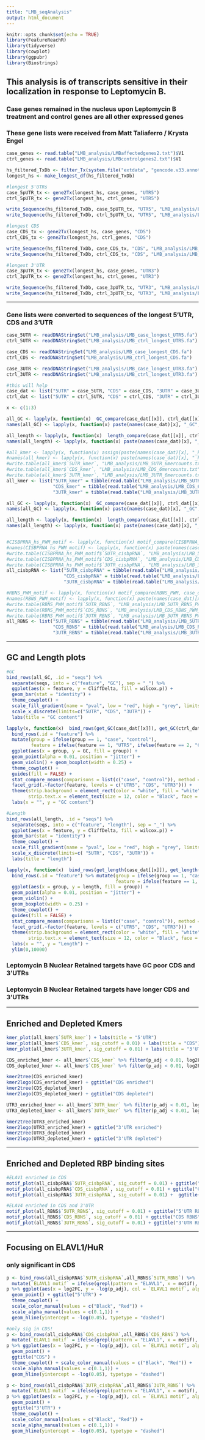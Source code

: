 ```yaml
---
title: "LMB_seqAnalysis"
output: html_document
---
```


```r
knitr::opts_chunk$set(echo = TRUE)
library(FeatureReachR)
library(tidyverse)
library(cowplot)
library(ggpubr)
library(Biostrings)
```

## This analysis is of transcripts sensitive in their localization in response to Leptomycin B.
### Case genes remained in the nucleus upon Leptomycin B treatment and control genes are all other expressed genes
### These gene lists were received from Matt Taliaferro / Krysta Engel

```r
case_genes <- read.table("LMB_analysis/LMBaffectedgenes2.txt")$V1
ctrl_genes <- read.table("LMB_analysis/LMBcontrolgenes2.txt")$V1

hs_filtered_TxDb <- filter_Tx(system.file("extdata", "gencode.v33.annotation.gff3.gz", package = "FeatureReachR"))
longest_hs <- make_longest_df(hs_filtered_TxDb)

#longest 5'UTRs
case_5pUTR_tx <- gene2Tx(longest_hs, case_genes, "UTR5")
ctrl_5pUTR_tx <- gene2Tx(longest_hs, ctrl_genes, "UTR5")

write_Sequence(hs_filtered_TxDb, case_5pUTR_tx, "UTR5", "LMB_analysis/LMB_case_longest_UTR5", "both")
write_Sequence(hs_filtered_TxDb, ctrl_5pUTR_tx, "UTR5", "LMB_analysis/LMB_ctrl_longest_UTR5", "both")

#longest CDS
case_CDS_tx <- gene2Tx(longest_hs, case_genes, "CDS")
ctrl_CDS_tx <- gene2Tx(longest_hs, ctrl_genes, "CDS")

write_Sequence(hs_filtered_TxDb, case_CDS_tx, "CDS", "LMB_analysis/LMB_case_longest_CDS", "both")
write_Sequence(hs_filtered_TxDb, ctrl_CDS_tx, "CDS", "LMB_analysis/LMB_ctrl_longest_CDS", "both")

#longest 3'UTR
case_3pUTR_tx <- gene2Tx(longest_hs, case_genes, "UTR3")
ctrl_3pUTR_tx <- gene2Tx(longest_hs, ctrl_genes, "UTR3")

write_Sequence(hs_filtered_TxDb, case_3pUTR_tx, "UTR3", "LMB_analysis/LMB_case_longest_UTR3", "both")
write_Sequence(hs_filtered_TxDb, ctrl_3pUTR_tx, "UTR3", "LMB_analysis/LMB_ctrl_longest_UTR3", "both")

```

---

### Gene lists were converted to sequences of the longest 5'UTR, CDS and 3'UTR

```r
case_5UTR <- readDNAStringSet("LMB_analysis/LMB_case_longest_UTR5.fa")
ctrl_5UTR <- readDNAStringSet("LMB_analysis/LMB_ctrl_longest_UTR5.fa")

case_CDS <- readDNAStringSet("LMB_analysis/LMB_case_longest_CDS.fa")
ctrl_CDS <- readDNAStringSet("LMB_analysis/LMB_ctrl_longest_CDS.fa")

case_3UTR <- readDNAStringSet("LMB_analysis/LMB_case_longest_UTR3.fa")
ctrl_3UTR <- readDNAStringSet("LMB_analysis/LMB_ctrl_longest_UTR3.fa")

#this will help
case_dat <- list("5UTR" = case_5UTR, "CDS" = case_CDS, "3UTR" = case_3UTR)
ctrl_dat <- list("5UTR" = ctrl_5UTR, "CDS" = ctrl_CDS, "3UTR" = ctrl_3UTR)

```

```r
x <- c(1:3)

all_GC <- lapply(x, function(x)  GC_compare(case_dat[[x]], ctrl_dat[[x]]))
names(all_GC) <- lapply(x, function(x) paste(names(case_dat)[x], "_GC", sep = ""))

all_length <- lapply(x, function(x)  length_compare(case_dat[[x]], ctrl_dat[[x]]))
names(all_length) <- lapply(x, function(x) paste(names(case_dat)[x], "_length", sep = ""))

#all_kmer <- lapply(x, function(x) assign(paste(names(case_dat)[x], "_kmer", sep = ""), kmer_compare(case_dat[[x]], ctrl_dat[[x]], 6)))
#names(all_kmer) <- lapply(x, function(x) paste(names(case_dat)[x], "_kmer", sep = ""))
#write.table(all_kmer$`5UTR_kmer`, "LMB_analysis/LMB_5UTR_6mercounts.txt")
#write.table(all_kmer$`CDS_kmer`, "LMB_analysis/LMB_CDS_6mercounts.txt")
#write.table(all_kmer$`3UTR_kmer`, "LMB_analysis/LMB_3UTR_6mercounts.txt")
all_kmer <- list("5UTR_kmer" = tibble(read.table("LMB_analysis/LMB_5UTR_6mercounts.txt")),
                 "CDS_kmer" = tibble(read.table("LMB_analysis/LMB_CDS_6mercounts.txt")),
                 "3UTR_kmer" = tibble(read.table("LMB_analysis/LMB_3UTR_6mercounts.txt")))

all_GC <- lapply(x, function(x)  GC_compare(case_dat[[x]], ctrl_dat[[x]]))
names(all_GC) <- lapply(x, function(x) paste(names(case_dat)[x], "_GC", sep = ""))

all_length <- lapply(x, function(x)  length_compare(case_dat[[x]], ctrl_dat[[x]]))
names(all_length) <- lapply(x, function(x) paste(names(case_dat)[x], "_length", sep = ""))


#CISBPRNA_hs_PWM_motif <- lapply(x, function(x) motif_compare(CISBPRNA_hs_PWM, case_dat[[x]], ctrl_dat[[x]]))
#names(CISBPRNA_hs_PWM_motif) <- lapply(x, function(x) paste(names(case_dat)[x], "_cisbpRNA", sep = ""))
#write.table(CISBPRNA_hs_PWM_motif$`5UTR_cisbpRNA`, "LMB_analysis/LMB_5UTR_CISBPRNA_hs_PWM_motifcts.txt")
#write.table(CISBPRNA_hs_PWM_motif$`CDS_cisbpRNA`, "LMB_analysis/LMB_CDS_CISBPRNA_hs_PWM_motifcts.txt")
#write.table(CISBPRNA_hs_PWM_motif$`3UTR_cisbpRNA`, "LMB_analysis/LMB_3UTR_CISBPRNA_hs_PWM_motifcts.txt")
all_cisbpRNA <- list("5UTR_cisbpRNA" = tibble(read.table("LMB_analysis/LMB_5UTR_CISBPRNA_hs_PWM_motifcts.txt")),
                     "CDS_cisbpRNA" = tibble(read.table("LMB_analysis/LMB_CDS_CISBPRNA_hs_PWM_motifcts.txt")),
                     "3UTR_cisbpRNA" = tibble(read.table("LMB_analysis/LMB_3UTR_CISBPRNA_hs_PWM_motifcts.txt")))

#RBNS_PWM_motif <- lapply(x, function(x) motif_compare(RBNS_PWM, case_dat[[x]], ctrl_dat[[x]]))
#names(RBNS_PWM_motif) <- lapply(x, function(x) paste(names(case_dat)[x], "_RBNS", sep = ""))
#write.table(RBNS_PWM_motif$`5UTR_RBNS`, "LMB_analysis/LMB_5UTR_RBNS_PWM_motifcts.txt")
#write.table(RBNS_PWM_motif$`CDS_RBNS`, "LMB_analysis/LMB_CDS_RBNS_PWM_motifcts.txt")
#write.table(RBNS_PWM_motif$`3UTR_RBNS`, "LMB_analysis/LMB_3UTR_RBNS_PWM_motifcts.txt")
all_RBNS <- list("5UTR_RBNS" = tibble(read.table("LMB_analysis/LMB_5UTR_RBNS_PWM_motifcts.txt")),
                 "CDS_RBNS" = tibble(read.table("LMB_analysis/LMB_CDS_RBNS_PWM_motifcts.txt")),
                 "3UTR_RBNS" = tibble(read.table("LMB_analysis/LMB_3UTR_RBNS_PWM_motifcts.txt")))
```

---

## GC and Length plots

```r
#GC
bind_rows(all_GC, .id = "seqs") %>% 
  separate(seqs, into = c("feature", "GC"), sep = "_") %>% 
  ggplot(aes(x = feature, y = CliffDelta, fill = wilcox.p)) + 
  geom_bar(stat = "identity") +
  theme_cowplot() +
  scale_fill_gradient(name = "pval", low = "red", high = "grey", limits = c(0, 0.05)) +
  scale_x_discrete(limits=c("5UTR", "CDS", "3UTR")) + 
  labs(title = "GC content")

lapply(x, function(x)  bind_rows(get_GC(case_dat[[x]]), get_GC(ctrl_dat[[x]]), .id = "group")) %>% 
  bind_rows(.id = "feature") %>%
  mutate(group = ifelse(group == 1, "case", "control"), 
         feature = ifelse(feature == 1, "UTR5", ifelse(feature == 2, "CDS", "UTR3"))) %>% 
  ggplot(aes(x = group, y = GC, fill = group)) +
  geom_point(alpha = 0.01, position = "jitter") +
  geom_violin() + geom_boxplot(width = 0.25) + 
  theme_cowplot() + 
  guides(fill = FALSE) + 
  stat_compare_means(comparisons = list(c("case", "control")), method = "wilcox.test") +
  facet_grid(.~factor(feature, levels = c("UTR5", "CDS", "UTR3"))) + 
  theme(strip.background = element_rect(color = "white", fill = "white"), 
        strip.text.x = element_text(size = 12, color = "Black", face = "bold")) + 
  labs(x = "", y = "GC content")

#Length
bind_rows(all_length, .id = "seqs") %>% 
  separate(seqs, into = c("feature", "length"), sep = "_") %>% 
  ggplot(aes(x = feature, y = CliffDelta, fill = wilcox.p)) + 
  geom_bar(stat = "identity") + 
  theme_cowplot() + 
  scale_fill_gradient(name = "pval", low = "red", high = "grey", limits = c(0,0.05)) +
  scale_x_discrete(limits=c( "5UTR", "CDS", "3UTR")) +
  labs(title = "length")

lapply(x, function(x)  bind_rows(get_length(case_dat[[x]]), get_length(ctrl_dat[[x]]), .id = "group")) %>%
  bind_rows(.id = "feature") %>% mutate(group = ifelse(group == 1, "case", "control"),
                                        feature = ifelse(feature == 1, "UTR5", ifelse(feature == 2, "CDS", "UTR3"))) %>% 
  ggplot(aes(x = group, y = length, fill = group)) + 
  geom_point(alpha = 0.01, position = "jitter") +
  geom_violin() +
  geom_boxplot(width = 0.25) + 
  theme_cowplot() +
  guides(fill = FALSE) + 
  stat_compare_means(comparisons = list(c("case", "control")), method = "wilcox.test", label.y = 9000) +
  facet_grid(.~factor(feature, levels = c("UTR5", "CDS", "UTR3"))) + 
  theme(strip.background = element_rect(color = "white", fill = "white"),
        strip.text.x = element_text(size = 12, color = "Black", face = "bold")) + 
  labs(x = "", y = "Length") +
  ylim(0,10000)

```

### Leptomycin B Nuclear Retained targets have GC poor CDS and 3'UTRs
### Leptomycin B Nuclear Retained targets have longer CDS and 3'UTRs

---

## Enriched and Depleted Kmers

```r
kmer_plot(all_kmer$`5UTR_kmer`) + labs(title = "5'UTR")
kmer_plot(all_kmer$`CDS_kmer`, sig_cutoff = 0.01) + labs(title = "CDS")
kmer_plot(all_kmer$`3UTR_kmer`, sig_cutoff = 0.01) + labs(title = "3'UTR")

CDS_enriched_kmer <- all_kmer$`CDS_kmer` %>% filter(p_adj < 0.01, log2FC > 0) %>% pull(kmer)
CDS_depleted_kmer <- all_kmer$`CDS_kmer` %>% filter(p_adj < 0.01, log2FC < 0) %>% pull(kmer)

kmer2tree(CDS_enriched_kmer)
kmer2logo(CDS_enriched_kmer) + ggtitle("CDS enriched")
kmer2tree(CDS_depleted_kmer)
kmer2logo(CDS_depleted_kmer) + ggtitle("CDS depleted")

UTR3_enriched_kmer <- all_kmer$`3UTR_kmer` %>% filter(p_adj < 0.01, log2FC > 0) %>% pull(kmer)
UTR3_depleted_kmer <- all_kmer$`3UTR_kmer` %>% filter(p_adj < 0.01, log2FC < 0) %>% pull(kmer)

kmer2tree(UTR3_enriched_kmer)
kmer2logo(UTR3_enriched_kmer) + ggtitle("3'UTR enriched")
kmer2tree(UTR3_depleted_kmer)
kmer2logo(UTR3_depleted_kmer) + ggtitle("3'UTR depleted")
```

---

## Enriched and Depleted RBP binding sites

```r

#ELAV1 enriched in CDS
motif_plot(all_cisbpRNA$`5UTR_cisbpRNA`, sig_cutoff = 0.01) + ggtitle("5'UTR cisbpRNA")
motif_plot(all_cisbpRNA$`CDS_cisbpRNA`, sig_cutoff = 0.01) + ggtitle("CDS cisbpRNA")
motif_plot(all_cisbpRNA$`3UTR_cisbpRNA`, sig_cutoff = 0.01) +  ggtitle("3'UTR cisbpRNA")

#ELAV4 enriched in CDS and 3'UTR
motif_plot(all_RBNS$`5UTR_RBNS`, sig_cutoff = 0.01) + ggtitle("5'UTR RBNS")
motif_plot(all_RBNS$`CDS_RBNS`, sig_cutoff = 0.01) + ggtitle("CDS RBNS")
motif_plot(all_RBNS$`3UTR_RBNS`, sig_cutoff = 0.01) + ggtitle("3'UTR RBNS")
```

---

## Focusing on ELAVL1/HuR
### only significant in CDS

```r
p <- bind_rows(all_cisbpRNA$`5UTR_cisbpRNA`,all_RBNS$`5UTR_RBNS`) %>% 
  mutate(`ELAVL1 motif` = ifelse(grepl(pattern = "ELAVL1", x = motif), "True", "False")) 
p %>% ggplot(aes(x = log2FC, y = -log(p_adj), col = `ELAVL1 motif`, alpha = `ELAVL1 motif`)) +
  geom_point() + ggtitle("5'UTR") + 
  theme_cowplot() + 
  scale_color_manual(values = c("Black", "Red")) + 
  scale_alpha_manual(values = c(0.1,1)) + 
  geom_hline(yintercept = -log(0.05), typetype = "dashed")

#only sig in CDS!
p <- bind_rows(all_cisbpRNA$`CDS_cisbpRNA`,all_RBNS$`CDS_RBNS`) %>% 
  mutate(`ELAVL1 motif` = ifelse(grepl(pattern = "ELAVL1", x = motif), "True", "False")) 
p %>% ggplot(aes(x = log2FC, y = -log(p_adj), col = `ELAVL1 motif`, alpha = `ELAVL1 motif`)) +
  geom_point() + 
  ggtitle("CDS") +
  theme_cowplot() + scale_color_manual(values = c("Black", "Red")) + 
  scale_alpha_manual(values = c(0.1,1)) + 
  geom_hline(yintercept = -log(0.05), typetype = "dashed")

p <- bind_rows(all_cisbpRNA$`3UTR_cisbpRNA`,all_RBNS$`3UTR_RBNS`) %>%
  mutate(`ELAVL1 motif` = ifelse(grepl(pattern = "ELAVL1", x = motif), "True", "False")) 
p %>% ggplot(aes(x = log2FC, y = -log(p_adj), col = `ELAVL1 motif`, alpha = `ELAVL1 motif`)) +
  geom_point() +
  ggtitle("3'UTR") + 
  theme_cowplot() + 
  scale_color_manual(values = c("Black", "Red")) + 
  scale_alpha_manual(values = c(0.1,1)) + 
  geom_hline(yintercept = -log(0.05), typetype = "dashed")

```
